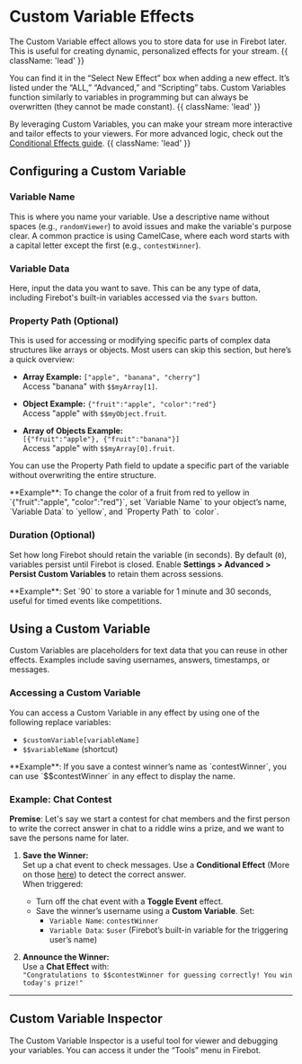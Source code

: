 # **Custom Variable Effects**

The Custom Variable effect allows you to store data for use in Firebot later. This is useful for creating dynamic, personalized effects for your stream.  {{ className: 'lead' }}

You can find it in the “Select New Effect” box when adding a new effect. It’s listed under the “ALL,” “Advanced,” and “Scripting” tabs. Custom Variables function similarly to variables in programming but can always be overwritten (they cannot be made constant).  {{ className: 'lead' }}

By leveraging Custom Variables, you can make your stream more interactive and tailor effects to your viewers. For more advanced logic, check out the [Conditional Effects guide](/v5/guides/conditional-effects). {{ className: 'lead' }}

## **Configuring a Custom Variable**

### **Variable Name**
This is where you name your variable. Use a descriptive name without spaces (e.g., `randomViewer`) to avoid issues and make the variable's purpose clear. A common practice is using CamelCase, where each word starts with a capital letter except the first (e.g., `contestWinner`).

### **Variable Data**
Here, input the data you want to save. This can be any type of data, including Firebot's built-in variables accessed via the `$vars` button.

### **Property Path (Optional)**
This is used for accessing or modifying specific parts of complex data structures like arrays or objects. Most users can skip this section, but here’s a quick overview:

- **Array Example:** `["apple", "banana", "cherry"]`  
  Access "banana" with `$$myArray[1]`.

- **Object Example:** `{"fruit":"apple", "color":"red"}`  
  Access "apple" with `$$myObject.fruit`.

- **Array of Objects Example:**  
  `[{"fruit":"apple"}, {"fruit":"banana"}]`  
  Access "apple" with `$$myArray[0].fruit`.

You can use the Property Path field to update a specific part of the variable without overwriting the entire structure.

<Note type="info">
    **Example**: To change the color of a fruit from red to yellow in `{"fruit":"apple", "color":"red"}`, set `Variable Name` to your object’s name, `Variable Data` to `yellow`, and `Property Path` to `color`.
</Note>

### **Duration (Optional)**
Set how long Firebot should retain the variable (in seconds). By default (`0`), variables persist until Firebot is closed. Enable **Settings > Advanced > Persist Custom Variables** to retain them across sessions.

<Note type="info">
    **Example**: Set `90` to store a variable for 1 minute and 30 seconds, useful for timed events like competitions.
</Note>

## **Using a Custom Variable**

Custom Variables are placeholders for text data that you can reuse in other effects. Examples include saving usernames, answers, timestamps, or messages.

### **Accessing a Custom Variable**
You can access a Custom Variable in any effect by using one of the following replace variables:
- `$customVariable[variableName]`
- `$$variableName` (shortcut)

<Note type="info">
    **Example**: If you save a contest winner’s name as `contestWinner`, you can use `$$contestWinner` in any effect to display the name.
</Note>

### Example: Chat Contest

**Premise**: Let's say we start a contest for chat members and the first person to write the correct answer in chat to a riddle wins a prize, and we want to save the persons name for later.

1. **Save the Winner:**  
   Set up a chat event to check messages. Use a **Conditional Effect** (More on those [here](/v5/guides/conditional-effects)) to detect the correct answer.<br />When triggered:
   - Turn off the chat event with a **Toggle Event** effect.
   - Save the winner’s username using a **Custom Variable**. Set:
     - `Variable Name`: `contestWinner`
     - `Variable Data`: `$user` (Firebot’s built-in variable for the triggering user’s name)

2. **Announce the Winner:**  
   Use a **Chat Effect** with:  
   `"Congratulations to $$contestWinner for guessing correctly! You win today's prize!"`

---

## **Custom Variable Inspector**

The Custom Variable Inspector is a useful tool for viewer and debugging your variables. You can access it under the “Tools” menu in Firebot.

